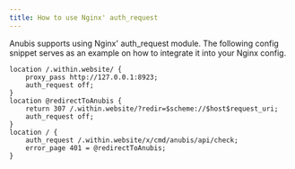 ```yaml
---
title: How to use Nginx' auth_request
---
```


Anubis supports using Nginx' auth_request module. The following config snippet serves as an example on how to integrate it into your Nginx config.

```nginx
location /.within.website/ {
    proxy_pass http://127.0.0.1:8923;
    auth_request off;
}
location @redirectToAnubis {
    return 307 /.within.website/?redir=$scheme://$host$request_uri;
    auth_request off;
}
location / {
    auth_request /.within.website/x/cmd/anubis/api/check;
    error_page 401 = @redirectToAnubis;
}
```
